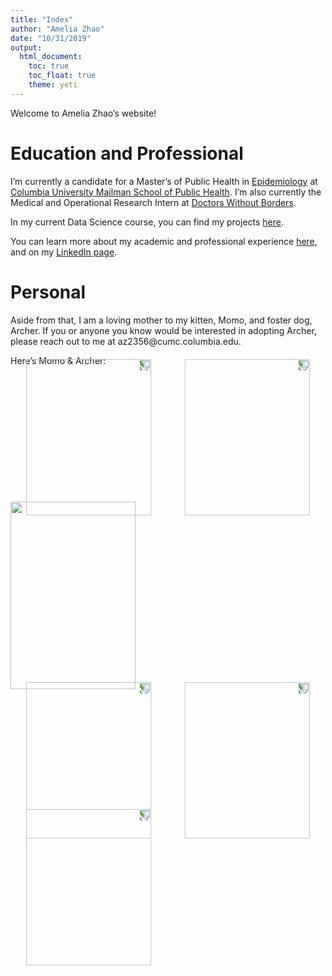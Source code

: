 ```yaml
---
title: "Index"
author: "Amelia Zhao"
date: "10/31/2019"
output: 
  html_document:
    toc: true
    toc_float: true
    theme: yeti
---
```


Welcome to Amelia Zhao's website!

# Education and Professional


I'm currently a candidate for a Master's of Public Health in [Epidemiology](https://www.mailman.columbia.edu/academics/departments/epidemiology) at [Columbia University Mailman School of Public Health](https://www.mailman.columbia.edu/). I'm also currently the Medical and Operational Research Intern at [Doctors Without Borders](https://www.doctorswithoutborders.org/). 

In my current Data Science course, you can find my projects [here](https://github.com/amzhao). 

You can learn more about my academic and professional experience [here](resume.html), and on my [LinkedIn page](https://www.linkedin.com/in/amelia-zhao/).


# Personal

Aside from that, I am a loving mother to my kitten, Momo, and foster dog, Archer. If you or anyone you know would be interested in adopting Archer, please reach out to me at az2356@cumc.columbia.edu. 


Here's Momo & Archer: 

<img src="pics/Momo1.JPG" style="transform:rotate(90deg)" width = "250" height = "200">
<img src="pics/Momo2.JPG" style="transform:rotate(90deg)" width = "250" height = "200">
<img src="pics/Momo3.JPG" width = "200" height = "300">



<img src="pics/Arch1.JPG" style="transform:rotate(90deg)" width = "250" height = "200">
<img src="pics/Arch2.JPG" style="transform:rotate(90deg)" width = "250" height = "200">
<img src="pics/Arch3.JPG" style="transform:rotate(90deg)" width = "250" height = "200">



